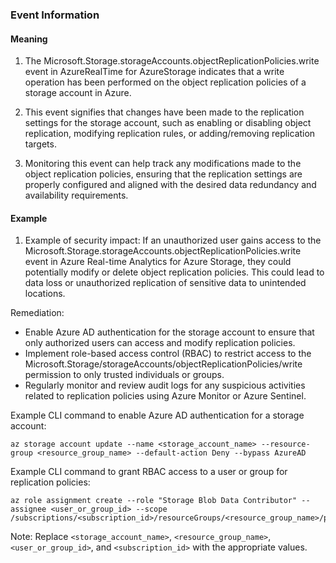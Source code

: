 
### Event Information

#### Meaning

1. The Microsoft.Storage.storageAccounts.objectReplicationPolicies.write event in AzureRealTime for AzureStorage indicates that a write operation has been performed on the object replication policies of a storage account in Azure.

2. This event signifies that changes have been made to the replication settings for the storage account, such as enabling or disabling object replication, modifying replication rules, or adding/removing replication targets.

3. Monitoring this event can help track any modifications made to the object replication policies, ensuring that the replication settings are properly configured and aligned with the desired data redundancy and availability requirements.

#### Example

1. Example of security impact: If an unauthorized user gains access to the Microsoft.Storage.storageAccounts.objectReplicationPolicies.write event in Azure Real-time Analytics for Azure Storage, they could potentially modify or delete object replication policies. This could lead to data loss or unauthorized replication of sensitive data to unintended locations.

Remediation:
- Enable Azure AD authentication for the storage account to ensure that only authorized users can access and modify replication policies.
- Implement role-based access control (RBAC) to restrict access to the Microsoft.Storage/storageAccounts/objectReplicationPolicies/write permission to only trusted individuals or groups.
- Regularly monitor and review audit logs for any suspicious activities related to replication policies using Azure Monitor or Azure Sentinel.

Example CLI command to enable Azure AD authentication for a storage account:
```
az storage account update --name <storage_account_name> --resource-group <resource_group_name> --default-action Deny --bypass AzureAD
```

Example CLI command to grant RBAC access to a user or group for replication policies:
```
az role assignment create --role "Storage Blob Data Contributor" --assignee <user_or_group_id> --scope /subscriptions/<subscription_id>/resourceGroups/<resource_group_name>/providers/Microsoft.Storage/storageAccounts/<storage_account_name>
```

Note: Replace `<storage_account_name>`, `<resource_group_name>`, `<user_or_group_id>`, and `<subscription_id>` with the appropriate values.


